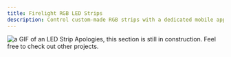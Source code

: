 ```yaml
---
title: Firelight RGB LED Strips
description: Control custom-made RGB strips with a dedicated mobile app.
---
```

![a GIF of an LED Strip](https://github.com/nicolasdeory/firelight/raw/master/repo/video-gif.gif)
Apologies, this section is still in construction. Feel free to check out other projects.
